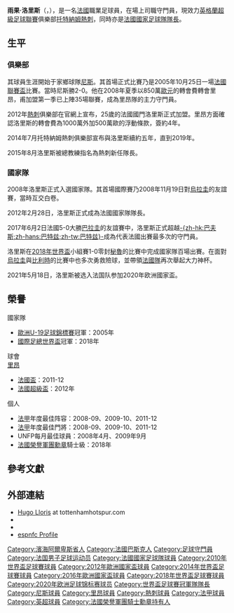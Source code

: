 {{refimprove|time=2021-06-03}}
{{Expand|time=2013-01-08T16:41:57+00:00 }}
{{noteTA
|G1=Football|G2=EPL|G3=法甲|G4=UEFA
|1=zh-hans:雨果;zh-hk:曉高;zh-tw:雨果;
}}
{{Football player infobox
| playername           = 雨果·洛里斯<br />Hugo Lloris
| image                = 2020-03-10 Fußball, Männer, UEFA Champions League Achtelfinale, RB Leipzig - Tottenham Hotspur 1DX 3687 by Stepro.jpg
| image_size           = 220px
| fullname             = Hugo Hadrien Dominique Lloris<ref name=Legion>{{cite journal |date=1 January 2019 |title=Décret du 31 décembre 2018 portant promotion et nomination |trans-title=Decree of 31 December 2018 on promotion and appointment |url=https://www.legifrance.gouv.fr/affichTexte.do?cidTexte=JORFTEXT000037909703 |journal=Journal Officiel de la République Française |volume=2019 |issue=0001 |id=PRER1835394D |accessdate=24 August 2019 |language=fr}}</ref>
| nickname             = 
| dateofbirth          = {{birth date and age|1986|12|26}}<ref>{{cite web |url=https://tournament.fifadata.com/documents/FWC/2018/pdf/FWC_2018_SQUADLISTS.PDF |title=FIFA World Cup Russia 2018: List of players: France |publisher=FIFA |format=PDF |page=11 |date=15 July 2018 |accessdate=11 January 2019}}</ref>
| cityofbirth          = [[尼斯|尼斯]]
| countryofbirth       = {{FRA}}
| height               = {{height|m=1.88}}<ref>{{cite web |url=https://www.premierleague.com/players/4664/Hugo-Lloris/overview |title=Hugo Lloris: Overview |publisher=Premier League |accessdate=11 January 2019}}</ref>
| currentclub          = [[托特納姆熱刺|熱刺]]
| clubnumber           = 1
| position             = [[守門員|守門員]]
| youthyears1          = 1993–1997
| youthclubs1          = CEDAC Cimiez
| youthyears2          = 1997–2005
| youthclubs2          = [[尼斯足球俱樂部|尼斯]]
| years1               = 2004–2006
| years2               = 2005–2008
| years3               = 2008–2012
| years4               = 2012–
| clubs1               = [[尼斯足球俱樂部|尼斯B]]
| clubs2               = [[尼斯足球俱樂部|尼斯]]
| clubs3               = [[里昂足球俱樂部|里昂]]
| clubs4               = [[托特納姆熱刺|熱刺]]
| caps1                = 20
| caps2                = 72
| caps3                = 146
| caps4                = 336
| goals1               = 0
| goals2               = 0
| goals3               = 0
| goals4               = 0
<!-- This is for LEAGUE GOALS ONLY. Do NOT include other goals. -->
| nationalyears1       = 2004
| nationalyears2       = 2004–2005
| nationalyears3       = 2006
| nationalyears4       = 2006–2008
| nationalyears5       = 2008–
| nationalteam1        = [[法國18歲以下國家足球隊|法國U18]]
| nationalteam2        = [[法國19歲以下國家足球隊|法國U19]]
| nationalteam3        = [[法國20歲以下國家足球隊|法國U20]]
| nationalteam4        = [[法國21歲以下國家足球隊|法國U21]]
| nationalteam5        = [[法國國家足球隊|法國]]
| nationalcaps1        = 3
| nationalcaps2        = 14
| nationalcaps3        = 4
| nationalcaps4        = 5
| nationalcaps5        = 137
| nationalgoals1       = 0
| nationalgoals2       = 0
| nationalgoals3       = 0
| nationalgoals4       = 0
| nationalgoals5       = 0
| pcupdate             = 2022年5月22日
| ntupdate             = 2021年12月2日
| medaltemplates = 
{{Medal|Sport|男子[[足球|足球]]}}
{{Medal|Country|{{fb|FRA}}}}
{{Medal|Comp|[[國際足協世界盃|國際足協世界盃]]}}
{{Medal|W|[[2018年國際足協世界盃|2018年 俄羅斯]]|}}
{{Medal|Competition|[[歐洲足協國家聯賽|歐洲足協國家聯賽]]}} 
{{Medal|Winner|[[2021年歐洲國家聯賽決賽周|2021年 意大利]]|}}
{{Medal|Comp|[[欧洲足球锦标赛|欧洲足球锦标赛]]}}
{{Medal|RU|[[2016年歐洲足球錦標賽|2016年 法國]]|}}
{{Medal|Comp|[[歐洲U-19足球錦標賽|歐洲U-19足球錦標賽]]}}
{{Medal|W|2005年 北愛爾蘭|}}
}}
{{中文譯名
| english    = Hugo Lloris
| putonghua  = 洛里斯<br>洛里
| taiwan     = 洛里斯
| cantonese  = 洛里斯<br>羅列斯<br>羅利斯<small>（[[Now_sports|Now sports]]）</small>
|}}
'''雨果·洛里斯'''（{{lang-fr|Hugo Lloris}}，{{bd|1986年|12月26日|catidx=Lloris, Hugo}}），是一名[[法國|法國]]職業足球員，在場上司職守門員，現效力[[英格蘭超級足球聯賽|英格蘭超級足球聯賽]]俱樂部[[托特納姆熱刺|托特納姆熱刺]]，同時亦是[[法國國家足球隊|法國國家足球隊]][[隊長_(足球)|隊長]]。

== 生平 ==
{{Unreferenced section|date=2021-06-03}}
===俱樂部===
其球員生涯開始于家鄉球隊[[尼斯足球俱樂部|尼斯]]。其首場正式比賽乃是2005年10月25日一場[[法國聯賽盃|法國聯賽盃]]比賽。當時尼斯勝2-0。他在2008年夏季以850萬[[歐元|歐元]]的轉會費轉會里昂，甫加盟第一季已上陣35場聯賽，成為里昂隊的主力守門員。

2012年[[熱刺|熱刺]]俱樂部在官網上宣布，25歲的法國國門洛里斯正式加盟。里昂方面確認洛里斯的轉會費為1000萬外加500萬歐的浮動條款，簽約4年。

2014年7月托特納姆熱刺俱樂部宣布與洛里斯續約五年，直到2019年。

2015年8月洛里斯被總教練指名為熱刺新任隊長。

===國家隊===
2008年洛里斯正式入選國家隊。其首場國際賽乃2008年11月19日對[[烏拉圭國家足球隊|烏拉圭]]的友誼賽，當時互交白卷。

2012年2月28日，洛里斯正式成為法國國家隊隊長。

2017年6月2日法國5-0大勝[[巴拉圭國家足球隊|巴拉圭]]的友誼賽中，洛里斯正式超越[[法比安·巴特茲|-{zh-hk:巴夫斯;zh-hans:巴特兹;zh-tw:巴特兹}-]]成為代表法國出賽最多次的守門員。

洛里斯在[[2018年世界盃|2018年世界盃]]小組賽1-0零封[[秘魯國家足球隊|秘魯]]的比賽中完成國家隊百場出賽。在面對[[烏拉圭國家足球隊|烏拉圭]]與[[比利時國家足球隊|比利時]]的比賽中也多次勇救險球，並帶領[[法國國家足球隊|法國隊]]再次舉起大力神杯。

2021年5月18日，洛里斯被选入法国队参加2020年欧洲國家盃。

== 榮譽 ==
;國家隊
* [[歐洲U-19足球錦標賽|歐洲U-19足球錦標賽]]冠軍：2005年
* [[國際足總世界盃|國際足總世界盃]]冠軍：2018年
;球會
;{{flagicon|FRA}} [[奧林匹克里昂內|里昂]]
* [[法國盃|法國盃]]：2011-12
* [[法國超級盃|法國超級盃]]：2012年
;個人
* [[法甲|法甲]]年度最佳阵容：2008-09、2009-10、2011-12
* [[法甲|法甲]]年度最佳門將：2008-09、2009-10、2011-12
* UNFP每月最佳球員：2008年4月、2009年9月
* [[法國榮譽軍團勳章|法國榮譽軍團勳章]]騎士級：2018年

== 參考文獻 ==
{{Reflist}}

== 外部連結 ==
{{commons category|Hugo Lloris}}
* [http://www.tottenhamhotspur.com/first-team-profiles/hugo-lloris/ Hugo Lloris] at tottenhamhotspur.com
* {{FIFA player|297105|Hugo Lloris}}
* {{Soccerbase|50634}}
* [http://www.espnfc.com/player/43372/hugo-lloris espnfc Profile]

{{熱刺球員名單}}
{{Navboxes
| title = 法國隊參賽名單
| bg = #0055A4
| fg = white
| bordercolor = #EF4135
| list1 = 
{{2010年世界杯足球赛法国参赛名单}}
{{2012年欧洲足球锦标赛法国参赛名单}}
{{2014年世界盃足球賽法國參賽名單}}
{{2016年歐洲國家盃法國參賽名單}}
{{2018年世界盃足球賽法國參賽名單}}
{{2020年欧洲足球锦标赛法国参赛名单}}
}}

{{Authority control}}
{{DEFAULTSORT:Lloris, Hugo}}
[[Category:濱海阿爾卑斯省人|Category:濱海阿爾卑斯省人]]
[[Category:法國巴斯克人|Category:法國巴斯克人]]
[[Category:足球守門員|Category:足球守門員]]
[[Category:法国男子足球运动员|Category:法国男子足球运动员]]
[[Category:法國國家足球隊球員|Category:法國國家足球隊球員]]
[[Category:2010年世界盃足球賽球員|Category:2010年世界盃足球賽球員]]
[[Category:2012年歐洲國家盃球員|Category:2012年歐洲國家盃球員]]
[[Category:2014年世界盃足球賽球員|Category:2014年世界盃足球賽球員]]
[[Category:2016年歐洲國家盃球員|Category:2016年歐洲國家盃球員]]
[[Category:2018年世界盃足球賽球員|Category:2018年世界盃足球賽球員]]
[[Category:2020年欧洲足球锦标赛球员|Category:2020年欧洲足球锦标赛球员]]
[[Category:世界盃足球賽冠軍隊隊長|Category:世界盃足球賽冠軍隊隊長]]
[[Category:尼斯球員|Category:尼斯球員]]
[[Category:里昂球員|Category:里昂球員]]
[[Category:熱刺球員|Category:熱刺球員]]
[[Category:法甲球員|Category:法甲球員]]
[[Category:英超球員|Category:英超球員]]
[[Category:法國榮譽軍團騎士勳章持有人|Category:法國榮譽軍團騎士勳章持有人]]